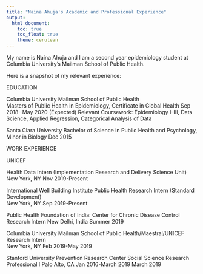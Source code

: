 ```yaml
---
title: "Naina Ahuja's Academic and Professional Experience"
output: 
  html_document:
    toc: true
    toc_float: true
    theme: cerulean
---
```


My name is Naina Ahuja and I am a second year epidemiology student at Columbia University's Mailman School of Public Health.

Here is a snapshot of my relevant experience:

EDUCATION 

Columbia University Mailman School of Public Health		
Masters of Public Health in Epidemiology, Certificate in Global Health
Sep 2018- May 2020 (Expected)
Relevant Coursework: Epidemiology I-III, Data Science, Applied Regression, Categorical Analysis of Data

Santa Clara University 
Bachelor of Science in Public Health and Psychology, Minor in Biology 
Dec 2015	

WORK EXPERIENCE 

UNICEF 

Health Data Intern (Implementation Research and Delivery Science Unit)			        
New York, NY
Nov 2019-Present

International Well Building Institute 
Public Health Research Intern (Standard Development)	
New York, NY
Sep 2019-Present
 	
Public Health Foundation of India: Center for Chronic Disease Control 
Research Intern	
New Delhi, India
Summer 2019

Columbia University Mailman School of Public Health/Maestral/UNICEF 
Research Intern		
New York, NY
Feb 2019-May 2019

Stanford University Prevention Research Center 
Social Science Research Professional I
Palo Alto, CA
Jan 2016-March 2019 March 2019          	               




